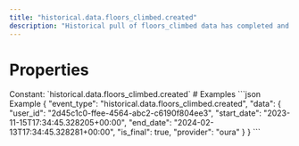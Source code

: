```yaml
---
title: "historical.data.floors_climbed.created"
description: "Historical pull of floors_climbed data has completed and you can now pull data for this resource."
---
```

# Properties
<ResponseField name="event_type" type="const string" required="true">
Constant: `historical.data.floors_climbed.created`
</ResponseField>
<ResponseField name="data" type="HistoricalDataCreated" required="true">
<Expandable title="HistoricalDataCreated" defaultOpen="true">
<ResponseField name="user_id" type="string" required="true">
</ResponseField>
<ResponseField name="start_date" type="string" required="true">
</ResponseField>
<ResponseField name="end_date" type="string" required="true">
</ResponseField>
<ResponseField name="is_final" type="boolean" required="true">
</ResponseField>
<ResponseField name="provider" type="string" required="true">
</ResponseField>
</Expandable>
</ResponseField>
# Examples
<CodeGroup>
```json Example
{
  "event_type": "historical.data.floors_climbed.created",
  "data": {
    "user_id": "2d45c1c0-ffee-4564-abc2-c6190f804ee3",
    "start_date": "2023-11-15T17:34:45.328205+00:00",
    "end_date": "2024-02-13T17:34:45.328281+00:00",
    "is_final": true,
    "provider": "oura"
  }
}
```
</CodeGroup>
